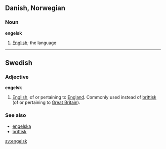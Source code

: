 ==Danish, Norwegian==
===Noun===
'''engelsk'''

#[[English]]; the language

----
==Swedish==
{{sv-adj-un|engelsk|engelskt|engelske|engelska}}
===Adjective===

'''engelsk'''

#[[English]], of or pertaining to [[England]]. Commonly used instead of [[brittisk]] (of or pertaining to [[Great Britain]]).

===See also===
*[[engelska]]
*[[brittisk]]

[[sv:engelsk]]